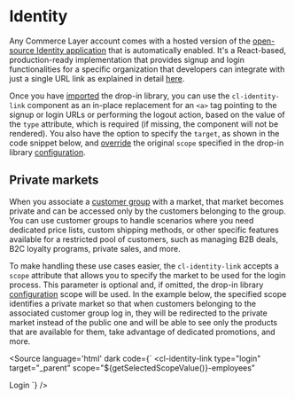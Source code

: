 
<Meta of={Stories} />

# Identity

Any Commerce Layer account comes with a hosted version of the [open-source Identity application](https://github.com/commercelayer/mfe-identity) that is automatically enabled. It's a React-based, production-ready implementation that provides signup and login functionalities for a specific organization that developers can integrate with just a single URL link as explained in detail [here](https://github.com/commercelayer/mfe-identity#hosted-version).

Once you have [imported](?path=/docs/getting-started--docs) the drop-in library, you can use the `cl-identity-link` component as an in-place replacement for an `<a>` tag pointing to the signup or login URLs or performing the logout action, based on the value of the `type` attribute, which is required (if missing, the component will not be rendered). You also have the option to specify the `target`, as shown in the code snippet below, and [override](#private-markets) the original `scope` specified in the drop-in library [configuration](?path=/docs/getting-started--docs).

<Canvas of={Stories.Basic} />

<Controls of={Stories.Basic} />

## Private markets

When you associate a [customer group](https://docs.commercelayer.io/core/api-reference/customer_groups) with a market, that market becomes private and can be accessed only by the customers belonging to the group. You can use customer groups to handle scenarios where you need dedicated price lists, custom shipping methods, or other specific features available for a restricted pool of customers, such as managing B2B deals, B2C loyalty programs, private sales, and more.

To make handling these use cases easier, the `cl-identity-link` accepts a `scope` attribute that allows you to specify the market to be used for the login process. This parameter is optional and, if omitted, the drop-in library [configuration](?path=/docs/getting-started--docs) scope will be used. In the example below, the specified scope identifies a private market so that when customers belonging to the associated customer group log in, they will be redirected to the private market instead of the public one and will be able to see only the products that are available for them, take advantage of dedicated promotions, and more.

<Source language='html' dark code={`
<cl-identity-link
  type="login"
  target="_parent"
  scope="${getSelectedScopeValue()}-employees"
>
  Login
</cl-identity-link>
`} />

